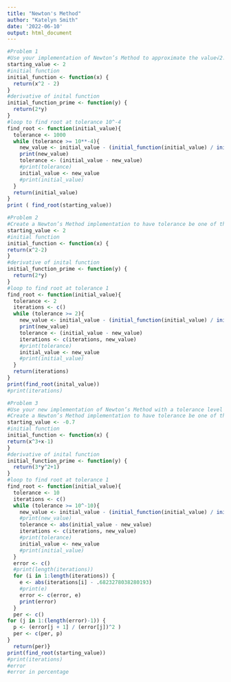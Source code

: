 ```yaml
---
title: "Newton's Method"
author: "Katelyn Smith"
date: '2022-06-10'
output: html_document
---
```


```r
#Problem 1
#Use your implementation of Newton’s Method to approximate the value√2.Let your initial valuex0= 2
starting_value <- 2
#initial function 
initial_function <- function(x) {
  return(x^2 - 2)
}
#derivative of inital function
initial_function_prime <- function(y) {
  return(2*y)
}
#loop to find root at tolerance 10^-4
find_root <- function(initial_value){
  tolerance <- 1000
  while (tolerance >= 10**-4){
    new_value <- initial_value - (initial_function(initial_value) / initial_function_prime(initial_value))
    print(new_value)
    tolerance <- (initial_value - new_value)
    #print(tolerance)
    initial_value <- new_value
    #print(initial_value)
  }
  return(initial_value)
}
print ( find_root(starting_value))
```
```r
#Problem 2
#Create a Newton’s Method implementation to have tolerance be one of theinput values for your function.  Also, instead of erasing every step, save every iterationxnon a vector that you return at the end of your algorithm.
starting_value <- 2
#initial function 
initial_function <- function(x) {
return(x^2-2)
}
#derivative of inital function
initial_function_prime <- function(y) {
  return(2*y)
}
#loop to find root at tolerance 1
find_root <- function(initial_value){
  tolerance <- 2
  iterations <- c()
  while (tolerance >= 2){
    new_value <- initial_value - (initial_function(initial_value) / initial_function_prime(initial_value))
    print(new_value)
    tolerance <- (initial_value - new_value)
    iterations <- c(iterations, new_value)
    #print(tolerance)
    initial_value <- new_value
    #print(initial_value)
  }
  return(iterations)
}
print(find_root(inital_value))
#print(iterations)
```

```r
#Problem 3
#Use your new implementation of Newton’s Method with a tolerance level of10−10to approximate the real root ofx3+x−1.  Let your initial valuex0=−0.7.  Using thevector returned in your answer, calculate the errorei=|xi−r|at each step, whererrepresentsthe true value.  Also calculate the current error divided by the previous error squared i.e.eie2i−1.For reference, the true value up to the 16th decimal point is 0.6823278038280193.  Whatdo you notice about the error termsei?  What do you notice about the termseie2i−1?
#Create a Newton’s Method implementation to have tolerance be one of theinput values for your function.  Also, instead of erasing every step, save every iterationxnon a vector that you return at the end of your algorithm.
starting_value <- -0.7
#initial function 
initial_function <- function(x) {
return(x^3+x-1)
}
#derivative of inital function
initial_function_prime <- function(y) {
  return(3*y^2+1)
}
#loop to find root at tolerance 1
find_root <- function(initial_value){
  tolerance <- 10
  iterations <- c()
  while (tolerance >= 10^-10){
    new_value <- initial_value - (initial_function(initial_value) / initial_function_prime(initial_value))
    #print(new_value)
    tolerance <- abs(initial_value - new_value)
    iterations <- c(iterations, new_value)
    #print(tolerance)
    initial_value <- new_value
    #print(initial_value)
  }
  error <- c()
  #print(length(iterations))
  for (i in 1:length(iterations)) {
    e <- abs(iterations[i] - .6823278038280193)
    #print(e)
    error <- c(error, e)
    print(error)
  } 
  per <- c()
for (j in 1:(length(error)-1)) {
  p <- (error[j + 1] / (error[j])^2 )
  per <- c(per, p)
}
  return(per)}
print(find_root(starting_value))
#print(iterations)
#error
#error in percentage
```
```r

```



